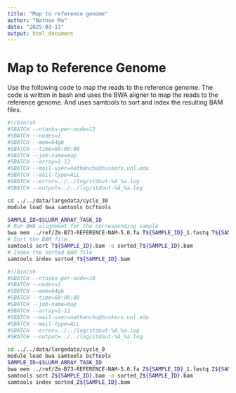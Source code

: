 ```yaml
---
title: "Map to reference genome"
author: "Nathan Ma"
date: "2025-03-11"
output: html_document
---
```


# Map to Reference Genome

Use the following code to map the reads to the reference genome. The code is written in bash and uses the BWA aligner to map the reads to the reference genome. And uses samtools to sort and index the resulting BAM files.

```bash
#!/bin/sh
#SBATCH --ntasks-per-node=12
#SBATCH --nodes=1
#SBATCH --mem=64gb
#SBATCH --time=80:00:00
#SBATCH --job-name=map
#SBATCH --array=1-12
#SBATCH --mail-user=nathanchu@huskers.unl.edu
#SBATCH --mail-type=ALL
#SBATCH --error=../../log/stdout-%A_%a.log
#SBATCH --output=../../log/stdout-%A_%a.log

cd ../../data/largedata/cycle_30
module load bwa samtools bcftools

SAMPLE_ID=$SLURM_ARRAY_TASK_ID
# Run BWA alignment for the corresponding sample
bwa mem ../ref/Zm-B73-REFERENCE-NAM-5.0.fa T${SAMPLE_ID}_1.fastq T${SAMPLE_ID}_2.fastq | samtools view -bSh - > T${SAMPLE_ID}.bam
# Sort the BAM file
samtools sort T${SAMPLE_ID}.bam -o sorted_T${SAMPLE_ID}.bam
# Index the sorted BAM file
samtools index sorted_T${SAMPLE_ID}.bam

#!/bin/sh
#SBATCH --ntasks-per-node=10
#SBATCH --nodes=1
#SBATCH --mem=64gb
#SBATCH --time=60:00:00
#SBATCH --job-name=map
#SBATCH --array=1-12
#SBATCH --mail-user=nathanchu@huskers.unl.edu
#SBATCH --mail-type=ALL
#SBATCH --error=../../log/stdout-%A_%a.log
#SBATCH --output=../../log/stdout-%A_%a.log

cd ../../data/largedata/cycle_0
module load bwa samtools bcftools
SAMPLE_ID=$SLURM_ARRAY_TASK_ID
bwa mem ../ref/Zm-B73-REFERENCE-NAM-5.0.fa Z${SAMPLE_ID}_1.fastq Z${SAMPLE_ID}_2.fastq | samtools view -bSh - > Z${SAMPLE_ID}.bam
samtools sort Z${SAMPLE_ID}.bam -o sorted_Z${SAMPLE_ID}.bam
samtools index sorted_Z${SAMPLE_ID}.bam
```

